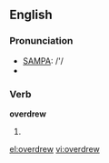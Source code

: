 ==English==

===Pronunciation===
*[[w:SAMPA|SAMPA]]: /'/
*{{IPA|/'ovəɻdrʊə/}}

===Verb===
'''overdrew'''

# {{past tense of|[[overdraw]]}}

[[el:overdrew]]
[[vi:overdrew]]